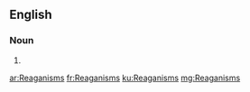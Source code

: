 ==English==

===Noun===
{{head|en}}

# {{plural of|Reaganism}}

[[ar:Reaganisms]]
[[fr:Reaganisms]]
[[ku:Reaganisms]]
[[mg:Reaganisms]]